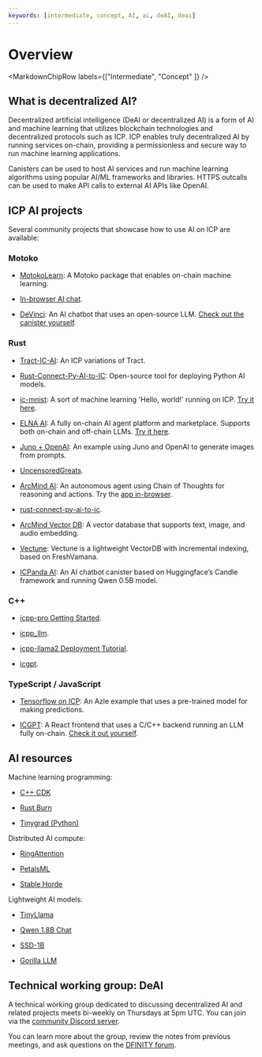 ```yaml
---
keywords: [intermediate, concept, AI, ai, deAI, deai]
---
```



# Overview

<MarkdownChipRow labels={["Intermediate", "Concept" ]} />

## What is decentralized AI?

Decentralized artificial intelligence (DeAI or decentralized AI) is a form of AI and machine learning that utilizes blockchain technologies and decentralized protocols such as ICP. ICP enables truly decentralized AI by running services on-chain, providing a permissionless and secure way to run machine learning applications. 

Canisters can be used to host AI services and run machine learning algorithms using popular AI/ML frameworks and libraries. HTTPS outcalls can be used to make API calls to external AI APIs like OpenAI.

## ICP AI projects

Several community projects that showcase how to use AI on ICP are available:


### Motoko

- [MotokoLearn](https://github.com/ildefons/motokolearn): A Motoko package that enables on-chain machine learning.

- [In-browser AI chat](https://github.com/patnorris/DecentralizedAIonIC).

- [DeVinci](https://github.com/patnorris/DecentralizedAIonIC): An AI chatbot that uses an open-source LLM. [Check out the canister yourself](https://x6occ-biaaa-aaaai-acqzq-cai.icp0.io/).

### Rust

- [Tract-IC-AI](https://github.com/jeshli/tract-ic-ai): An ICP variations of Tract.

- [Rust-Connect-Py-AI-to-IC](https://github.com/jeshli/rust-connect-py-ai-to-ic): Open-source tool for deploying Python AI models.

- [ic-mnist](https://github.com/smallstepman/ic-mnist): A sort of machine learning 'Hello, world!' running on ICP. [Try it here](https://jsi2g-jyaaa-aaaam-abnia-cai.icp0.io/).

- [ELNA AI](https://github.com/elna-ai): A fully on-chain AI agent platform and marketplace. Supports both on-chain and off-chain LLMs. [Try it here](https://dapp.elna.ai/).

- [Juno + OpenAI](https://github.com/peterpeterparker/juno-openai): An example using Juno and OpenAI to generate images from prompts.

- [UncensoredGreats](https://github.com/UncensoredGreats/core).

- [ArcMind AI](https://github.com/arcmindai/arcmindai): An autonomous agent using Chain of Thoughts for reasoning and actions. Try the [app in-browser](https://arcmindai.app).

- [rust-connect-py-ai-to-ic](https://github.com/jeshli/rust-connect-py-ai-to-ic).

- [ArcMind Vector DB](https://github.com/arcmindai/arcmindvector): A vector database that supports text, image, and audio embedding.

- [Vectune](https://github.com/ClankPan/Vectune): Vectune is a lightweight VectorDB with incremental indexing, based on FreshVamana.

- [ICPanda AI](https://github.com/ldclabs/ic-panda/tree/main/src/ic_panda_ai): An AI chatbot canister based on Huggingface’s Candle framework and running Qwen 0.5B model.

### C++

- [icpp-pro Getting Started](https://docs.icpp.world/getting-started.html).

- [icpp_llm](https://github.com/icppWorld/icpp_llm).

- [icpp-llama2 Deployment Tutorial](https://github.com/icppWorld/icpp_llm/blob/main/icpp_llama2/README.md).

- [icgpt](https://github.com/icppWorld/icgpt).

### TypeScript / JavaScript

- [Tensorflow on ICP](https://github.com/carlosarturoceron/decentAI): An Azle example that uses a pre-trained model for making predictions.

- [ICGPT](https://github.com/icppWorld/icgpt): A React frontend that uses a C/C++ backend running an LLM fully on-chain. [Check it out yourself](https://icgpt.icpp.world/).

## AI resources

Machine learning programming:

- [C++ CDK](https://docs.icpp.world/index.html)

- [Rust Burn](https://github.com/Tracel-AI/burn)

- [Tinygrad (Python)](https://github.com/tinygrad/tinygrad)

Distributed AI compute:

- [RingAttention](https://arxiv.org/abs/2310.01889)

- [PetalsML](https://github.com/bigscience-workshop/petals)

- [Stable Horde](https://stablehorde.net/)


Lightweight AI models:

- [TinyLlama](https://github.com/jzhang38/TinyLlama)

- [Qwen 1.8B Chat](https://huggingface.co/Qwen/Qwen-1_8B-Chat)

- [SSD-1B](https://huggingface.co/segmind/SSD-1B)

- [Gorilla LLM](https://gorilla.cs.berkeley.edu/)


## Technical working group: DeAI

A technical working group dedicated to discussing decentralized AI and related projects meets bi-weekly on Thursdays at 5pm UTC. You can join via the [community Discord server](https://discord.gg/jnjVVQaE2C).

You can learn more about the group, review the notes from previous meetings, and ask questions on the [DFINITY forum](https://forum.dfinity.org/t/technical-working-group-deai/24621).

